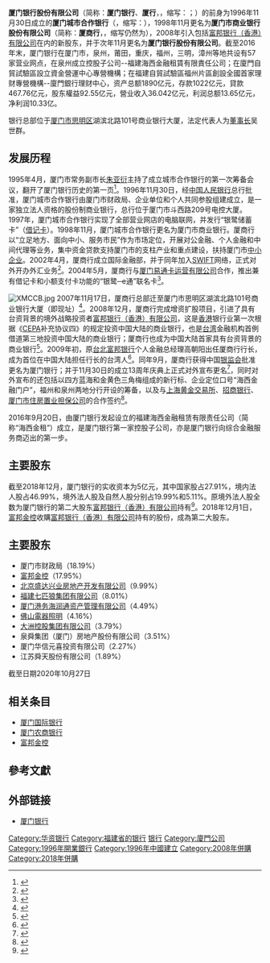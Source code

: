 {{Infobox Company 
|company_name=厦门银行股份有限公司
|company_name_en=Xiamen Bank
|company_logo=[[File:Xiamen_Bank_Logo.png|240px]]
| image =Headquarters of Xiamen Bank.jpg
| image_caption =厦门银行总部
|company_type=股份制[[商业银行|商业银行]]
|company_slogan=海西金融门户<br />打开新天地·用心启未来
|market_information=
|abbreviated_name=
|foundation=1996年11月30日
|location={{PRC}}<br>[[福建省|福建省]][[厦门市|厦门市]][[思明區|思明區]][[湖滨北路|湖滨北路]]101号商业银行大厦
|zip_code=
|area_served=[[福建省|福建省]]
|telephone_no=
|key_people=[[董事长|董事长]]：吴世群<br />行长：高朝阳
|industry=[[金融|金融]]
|total_asset=165.39亿元<sup>（2008年末）</sup>
|num_employees=669人<sup>（2008年末）</sup>
|homepage=[http://www.xmccb.com/ 厦门银行]
|footnotes=
}}
'''厦门银行股份有限公司'''（简称：'''厦门银行'''、'''厦行'''，{{lang-en|Xiamen Bank}}，缩写：'''{{lang|en|XMBANK}}'''；{{Sse|601187}}）的前身为1996年11月30日成立的'''厦门城市合作银行'''（{{lang-en|Xiamen City Cooperative Bank}}，缩写：'''{{lang|en|XMCCB}}'''），1998年11月更名为'''厦门市商业银行股份有限公司'''（简称：'''厦商行'''，{{lang-en|Xiamen City Commercial Bank}}，缩写仍然为'''{{lang|en|XMCCB}}'''），2008年引入包括[[富邦银行（香港）有限公司|富邦银行（香港）有限公司]]在内的新股东，并于次年11月更名为'''厦门银行股份有限公司'''。截至2016年末，厦门银行在厦门市，泉州，莆田，重庆，福州，三明，漳州等地共设有57家营业网点，在泉州成立控股子公司--福建海西金融租賃有限責任公司；在廈門自貿試驗區設立資金營運中心專營機構；在福建自貿試驗區福州片區創設全國首家理财專營機構--廈門銀行理财中心，资产总额1890亿元，存款1022亿元，貸款467.76亿元，股东權益92.55亿元，營业收入36.042亿元，利润总额13.65亿元，净利润10.33亿。

银行总部位于[[厦门市|厦门市]][[思明区|思明区]]湖滨北路101号商业银行大厦，法定代表人为[[董事长|董事长]]吴世群。

==发展历程==
1995年4月，厦门市常务副市长[[朱亚衍|朱亚衍]]主持了成立城市合作银行的第一次筹备会议，翻开了厦门银行历史的第一页<ref>{{cite web |url=http://www.xmccb.com/en/develop.asp |title=Major Event of XMBANK (1995-1999) |publisher=Xiamen Bank |accessdate=2010-03-11 |language=en |deadurl=yes |archiveurl=https://web.archive.org/web/20090725030636/http://www.xmccb.com/en/develop.asp |archivedate=2009-07-25 }}</ref>。1996年11月30日，经[[中国人民银行|中国人民银行]]总行批准，厦门城市合作银行由厦门市财政局、企业单位和个人共同参股组建成立，是一家独立法人资格的股份制商业银行，总行位于厦门市斗西路209号电控大厦。1997年，厦门城市合作银行实现了全部营业网店的电脑联网，并发行“银鹭储蓄卡”（[[借记卡|借记卡]]）。1998年11月，厦门城市合作银行更名为厦门市商业银行。厦商行以“立足地方、面向中小、服务市民”作为市场定位，开展对公金融、个人金融和中间代理等业务，集中资金贷款支持厦门市的支柱产业和重点建设，扶持厦门市[[中小企业|中小企业]]。2002年4月，厦商行成立国际金融部，并于同年加入[[SWIFT|SWIFT]]网络，正式对外开办外汇业务<ref>{{cite news |url=http://www.66163.com/fujian_w/news/fjqb/030516/1_8.html |title=立足厦门面向中小服务市民——厦门市商业银行六年发展纪实 |publisher=[[福建侨报|福建侨报]] |date=2003-05-16 |accessdate=2010-03-11 |language=zh |archive-url=https://web.archive.org/web/20050523112516/http://www.66163.com/Fujian_w/news/fjqb/030516/1_8.html |archive-date=2005-05-23 |dead-url=yes }}</ref>。2004年5月，厦商行与[[厦门易通卡运营有限公司|厦门易通卡运营有限公司]]合作，推出兼有借记卡和小额支付卡功能的“银鹭─e通”联名卡<ref>{{cite web|url=http://www.xmecard.com/AboutUs.aspx|title=发展历程|publisher=[[厦门易通卡运营有限公司|厦门易通卡运营有限公司]]|accessdate=2010-03-11|language=zh|deadurl=yes|archiveurl=https://web.archive.org/web/20100731182136/http://www.xmecard.com/AboutUs.aspx|archivedate=2010-07-31}}</ref>。

[[File:XMCCB.jpg|thumb]]
2007年11月17日，厦商行总部迁至厦门市思明区湖滨北路101号商业银行大厦（即现址）<ref>{{cite web |url=http://www.xmccb.com/en/develop_3.asp |title=Major Event of XMBANK (2005-2007) |publisher=Xiamen Bank |accessdate=2010-03-11 |language=en |deadurl=yes |archiveurl=https://web.archive.org/web/20110523022451/http://www.xmccb.com/en/develop_3.asp |archivedate=2011-05-23 }}</ref>。2008年12月，厦商行完成增资扩股项目，引进了具有台资背景的境外战略投资者[[富邦银行（香港）有限公司|富邦银行（香港）有限公司]]，这是[[香港|香港]]银行业第一次根据《[[CEPA|CEPA]]补充协议四》的规定投资中国大陆的商业银行，也是[[台湾|台湾]]金融机构首例借道第三地投资中国大陆的商业银行；厦商行也成为中国大陆首家具有台资背景的商业银行<ref>{{cite web|url=http://www.xmccb.com/xwzx_show.asp?ID=172|title=厦门市商业银行增资扩股项目圆满完成|publisher=厦门银行|accessdate=2010-03-11|language=zh|deadurl=yes|archiveurl=https://web.archive.org/web/20090209105314/http://xmccb.com/xwzx_show.asp?ID=172|archivedate=2009-02-09}}</ref>。2009年初，原[[台北富邦银行|台北富邦银行]]个人金融总经理高朝阳出任厦商行行长，成为首位在中国大陆担任行长的台湾人<ref>{{cite news |url=http://www.fjsen.com/j/2010-01/13/content_2636513.htm |title=厦门银行行长高朝阳：带台金融业经验进大陆 |publisher=[[东南网|东南网]] |date=2010-01-13 |accessdate=2010-03-11 |language=zh }}{{Dead link|date=2018年7月 |bot=InternetArchiveBot |fix-attempted=no }}</ref>。同年9月，厦商行获得中国[[银监会|银监会]]批准更名为厦门银行；并于11月30日的成立13周年庆典上正式对外宣布更名<ref>{{cite news |url=http://news.sina.com.cn/c/2009-12-01/104519164475.shtml |title=厦门市商业银行昨起更名厦门银行 |publisher=[[中国广播网|中国广播网]] |date=2009-12-01 |accessdate=2010-03-11 |language=zh |archive-date=2020-05-05 |archive-url=https://web.archive.org/web/20200505084343/http://news.sina.com.cn/c/2009-12-01/104519164475.shtml |dead-url=no }}</ref>，同时对外宣布的还包括以四方蓝海和金黄色三角梅组成的新行标、企业定位口号“海西金融门户”，福州和泉州两地分行开设的筹备，以及与[[上海黄金交易所|上海黄金交易所]]、[[招商银行|招商银行]]、[[厦门市住房置业担保公司|厦门市住房置业担保公司]]的合作签约<ref>{{cite web|url=http://www.xmccb.com/xwzx_show.asp?ID=257|title=厦门市商业银行更名为厦门银行，打造海西金融门户|publisher=厦门银行|accessdate=2010-03-11|language=zh|deadurl=yes|archiveurl=https://web.archive.org/web/20110523032520/http://www.xmccb.com/xwzx_show.asp?ID=257|archivedate=2011-05-23}}</ref>。

2016年9月20日，由厦门银行发起设立的福建海西金融租赁有限责任公司（简称“海西金租”）成立，是厦门银行第一家控股子公司，亦是厦门银行向综合金融服务商迈出的第一步。

== 主要股东 ==

截至2018年12月，厦门银行的实收资本为5亿元，其中国家股占27.91%，境内法人股占46.99%，境外法人股及自然人股分别占19.99%和5.11%。原境外法人股全数为厦门银行的第二大股东[[富邦银行（香港）有限公司|富邦银行（香港）有限公司]]持有<ref>{{cite web |title=厦门银行股份有限公司2009年次级债券信用评级分析报告 |url=http://img.jrjimg.cn/2010/03/20100310163502955.pdf |publisher=[[联合资信评估有限公司|联合资信评估有限公司]] |accessdate=2010-03-11 |language=zh |archive-date=2020-05-05 |archive-url=https://web.archive.org/web/20200505084418/http://img.jrjimg.cn/2010/03/20100310163502955.pdf |dead-url=no }}</ref>。2018年12月1日，[[富邦金融控股|富邦金控]]收購[[富邦银行（香港）有限公司|富邦银行（香港）有限公司]]持有的股份，成為第二大股东。

== 主要股东 ==

* 厦门市财政局（18.19%）
* [[富邦金融控股|富邦金控]]（17.95%）
* [[北京盛达兴业房地产开发有限公司|北京盛达兴业房地产开发有限公司]]（9.99%）
* [[福建七匹狼集团有限公司|福建七匹狼集团有限公司]]（8.01%）
* [[厦门港务海润通资产管理有限公司|厦门港务海润通资产管理有限公司]]（4.49%）
* [[佛山電器照明|佛山電器照明]]（4.16%）
* [[大洲控股集团有限公司|大洲控股集团有限公司]]（3.79%）
* 泉舜集团（厦门）房地产股份有限公司（3.51%）
* 厦门华信元喜投资有限公司（2.27%）
* 江苏舜天股份有限公司（1.89%）
截至日期2020年10月27日

== 相关条目 ==
* [[厦门国际银行|厦门国际银行]]
* [[厦门农商银行|厦门农商银行]]
* [[富邦金控|富邦金控]]

== 參考文獻 ==
{{reflist}}
   
== 外部链接 ==   
*[http://www.xmccb.com/ 厦门银行] {{Wayback|url=http://www.xmccb.com/ |date=20201025101743 }}   
   
{{中华人民共和国城市商业银行}}    

[[Category:华资银行|Category:华资银行]]    
[[Category:福建省的银行|Category:福建省的银行]]
[[Category:中華人民共和國國有企業|银行]]
[[Category:廈門公司|Category:廈門公司]]
[[Category:1996年開業銀行|Category:1996年開業銀行]]
[[Category:1996年中國建立|Category:1996年中國建立]]
[[Category:2008年併購|Category:2008年併購]]
[[Category:2018年併購|Category:2018年併購]]